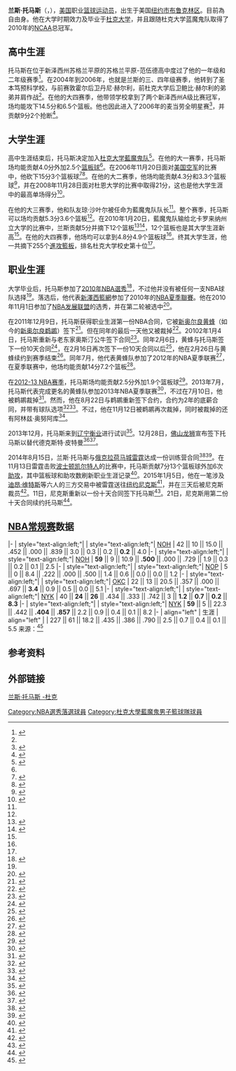 {{noteTA
|G1=NBA
|1=zh-hans:裁员;zh-hk:釋出;zh-tw:釋出;}}
{{Infobox NBA biography
| name = 蘭斯·湯瑪斯<br />Lance Thomas
| image = Lance Thomas.jpg
| position = [[小前鋒|小前鋒]]/[[大前鋒|大前鋒]]
| height_ft = 6
| height_in = 8
| weight_lb = 225
| league = 
| team = 自由球員
| number = 
| nationality = {{USA}}
| birth_date = {{birth date and age|1988|4|24|mf=y}}
| birth_place = {{USA}}[[紐約市|紐約市]][[布鲁克林區|布鲁克林區]]
| highschool = 蘇格蘭平原-范伍德高中<br />([[紐澤西州|紐澤西州]]蘇格蘭平原)<br/>聖本薦預科学校<br/>(紐澤西州[[紐瓦克|紐瓦克]])
| college = [[杜克大學|杜克大學]] (2006–2010)
| draft_year = 2010
| career_start = 2010
| career_end = 
| years1 = 2010–2011
| team1 = [[奥斯汀公牛|奥斯汀公牛]] ([[NBA發展聯盟|NBA發展聯盟]])
| years2 = {{nbay|2011|start}}
| team2 = [[紐奧良黄蜂|紐奧良黄蜂]]
| years3 = 2012
| team3 = 奥斯汀公牛 (NBA發展聯盟)
| years4 = {{nbay|2011|end}}–{{nbay|2013|start}}
| team4 = 紐奧良黄蜂/[[紐奧良鵜鶘|紐奧良鵜鶘]]
| years5 = 2013–2014
| team5 = [[佛山龍獅|佛山龍獅]] ([[CBA聯賽|CBA]])
| years6 = {{nbay|2014|start}}–{{nbay|2015|start}}
| team6 = [[奧克拉荷馬市雷霆|奧克拉荷馬市雷霆]]
| years7 = {{nbay|2014|end}}–{{nbay|2018|end}}
| team7 = [[紐約尼克|紐約尼克]]
| years8 = {{nbay|2019|end}}
| team8 = [[布魯克林籃網|布魯克林籃網]]
| highlights = *NBA發展聯盟全明星 (2012)
*2010NCAA總冠军 (2010)
*ACC最佳防守陣容 (2010)
| medal_templates = {{MedalCountry|{{USA}}}}
{{MedalSport|[[籃球|籃球]]}}
{{MedalCompetition|[[泛美運動會|泛美運動會]]}}
{{MedalBronze|[[2011年泛美運動會|2011年泛美運動會]] | 美國}}
}}

'''兰斯·托马斯'''（{{lang|en|'''Lance Thomas'''}}，{{bd|1988年|4月24日}}），[[美国|美国]]职业[[篮球运动员|篮球运动员]]，出生于美国[[纽约市|纽约市]][[布鲁克林区|布鲁克林区]]。目前為自由身。他在大学时期效力及毕业于[[杜克大学|杜克大学]]，并且跟随杜克大学蓝魔鬼队取得了2010年的[[NCAA|NCAA]]总冠军。

==高中生涯==
托马斯在位于新泽西州苏格兰平原的苏格兰平原-范伍德高中度过了他的一年级和二年级赛季<ref name="statsgeek1">{{cite web |url=http://goduke.statsgeek.com/basketball-m/players/career-highs.php?playerid=519 |title=Duke Blue Devils Basketball Statistical Database – Lance Thomas |work=GoDuke.com |accessdate=2014-11-22 |archive-date=2013-05-22 |archive-url=https://www.webcitation.org/6GngwW2LS?url=http://goduke.statsgeek.com/basketball-m/players/career-highs.php?playerid=519 |dead-url=no }}</ref>。在2004年到2006年，也就是兰斯的三、四年级赛季，他转到了圣本笃预科学校，与前赛敦霍尔后卫丹尼·赫尔利，前杜克大学后卫鲍比·赫尔利的弟弟并肩作战<ref name="statsgeek1"/>。在他的大四赛季，他带领学校拿到了两个新泽西州A级比赛冠军，场均能攻下14.5分和6.5个篮板。他也因此进入了2006年的麦当劳全明星赛<ref>{{cite web|url=http://www.basketball-reference.com/awards/mcdonalds.html|title=McDonald's High School Basketball All American Teams|work=basketball-reference.com|accessdate=2014-11-22|archive-date=2016-01-20|archive-url=https://web.archive.org/web/20160120183409/http://www.basketball-reference.com/awards/mcdonalds.html|dead-url=no}}</ref>，并贡献9分2个抢断<ref>{{cite web |url=http://mcdepk.com/2006allamericangame/mcdboys.html |title=East Boys vs West Boys (03-29-06 at Cox Arena at Aztec Bowl (San Diego, CA)) |publisher=Mcdepk.com |date=2006-03-29 |accessdate=2013-03-13 |deadurl=yes |archiveurl=https://web.archive.org/web/20120312231322/http://mcdepk.com/2006allamericangame/mcdboys.html |archivedate=2012-03-12 }}</ref>。

==大学生涯==
高中生涯结束后，托马斯决定加入[[杜克大学|杜克大学藍魔鬼队]]<ref name="espnn">{{cite web|url=http://espn.go.com/nba/player/_/id/6485/lance-thomas|title=Lance Thomas|publisher=espn|4=|accessdate=2014-11-23|archive-date=2016-07-29|archive-url=https://web.archive.org/web/20160729162121/http://espn.go.com/nba/player/_/id/6485/lance-thomas|dead-url=no}}</ref>。在他的大一赛季，托马斯场均能贡献4.0分外加2.5个[[篮板球|篮板球]]<ref name="lthomasstats"/>。在2006年11月20日面对[[美国空军|美国空军]]的比赛中，他砍下15分3个篮板球<ref>{{cite web|url=http://goduke.statsgeek.com/basketball-m/games/boxscore.php?gameid=20061120|title=11/20/2006 • Kansas City, Mo. (Municipal Auditorium)CBE Classic|publisher=GoDuke.com|date=2006-11-20|accessdate=2014-11-23|archive-date=2016-04-06|archive-url=https://web.archive.org/web/20160406123254/http://goduke.statsgeek.com/basketball-m/games/boxscore.php?gameid=20061120|dead-url=no}}</ref><ref>{{cite web|url=http://scores.espn.go.com/ncb/boxscore?gameId=263240150|title=Air Force 56(4-1, 3-1 away)(9) Duke 71(4-0, 4-0 home)|publisher=espn|date=2006-11-20|accessdate=2014-11-23|archive-date=2016-03-07|archive-url=https://web.archive.org/web/20160307165005/http://scores.espn.go.com/ncb/boxscore?gameId=263240150|dead-url=no}}</ref>。在他的大二赛季，他场均能贡献4.3分和3.3个篮板球<ref name="lthomasstats">{{cite web|url=http://goduke.statsgeek.com/basketballm/players/statlines.php?playerid=519|title=Lance Thomas Career Statistics|publisher=GoDuke.com|date=2006-11-20|accessdate=2014-11-22}}{{dead link|date=2017年11月 |bot=InternetArchiveBot |fix-attempted=yes }}</ref>，并在2008年11月28日面对杜恩大学的比赛中取得21分，这也是他大学生涯中的最高单场得分<ref>{{cite web|url=http://goduke.statsgeek.com/basketball-m/games/boxscore.php?gameid=20081128|title=11/28/2008 • Durham, N.C. (Cameron Indoor Stadium)|publisher=GoDuke.com|date=2008-11-28|accessdate=2014-11-23|archive-date=2016-04-10|archive-url=https://web.archive.org/web/20160410150044/http://goduke.statsgeek.com/basketball-m/games/boxscore.php?gameid=20081128|dead-url=no}}</ref>。

在他的大三赛季，他和队友琼·沙叶尔被任命为藍魔鬼队队长<ref name="statsgeek1"/>。整个赛季，托马斯可以场均贡献5.3分3.6个篮板<ref name="lthomasstats"/>。在2010年1月20日，藍魔鬼队输给北卡罗来纳州立大学的比赛中，兰斯贡献5分并摘下12个篮板<ref>{{cite web|url=http://goduke.statsgeek.com/basketballm/games/boxscore.phpgameid=20100120|title=1/20/2010•Raleigh,N.C. (RBC Center)Atlantic Coast Conference Game|date=2010-01-20|accessdate=2014-11-23|work=GoDuke.com}}{{dead link|date=2018年5月 |bot=InternetArchiveBot |fix-attempted=yes }}</ref><ref>{{cite web|url=http://scores.espn.go.com/ncb/boxscore?gameId=300200152|title=(7) Duke 74(15-3, 3-2 ACC)，NC State88(13-6, 2-3 ACC)|date=2010-01-20|accessdate=2014-11-23|work=espn|archive-date=2016-03-07|archive-url=https://web.archive.org/web/20160307085348/http://scores.espn.go.com/ncb/boxscore?gameId=300200152|dead-url=no}}</ref>，12个篮板也是其大学生涯新高<ref name="statsgeek1"/>。在他的大四赛季，他场均可以拿到4.8分4.9个篮板球<ref name="lthomasstats"/>。终其大学生涯，他一共摘下255个[[篮板球|進攻籃板]]，排名杜克大学校史第十位<ref name="statsgeek1"/>。

==职业生涯==
大学毕业后，托马斯参加了[[2010年NBA選秀|2010年NBA選秀]]<ref>{{cite web|url=http://sports.sina.com.cn/k/2010-04-30/01484963032.shtml|title=NBA公布2010选秀大会参选名单 沃尔&特纳强势出击|date=2010-04-30|accessdate=2014-11-23|work=新浪体育|archive-date=2010-05-06|archive-url=https://web.archive.org/web/20100506021636/http://sports.sina.com.cn/k/2010-04-30/01484963032.shtml|dead-url=no}}</ref>，不过他并没有被任何一支NBA球队选择<ref name="espnn"/>。落选后，他代表[[新澤西籃網|新澤西籃網]]参加了2010年的[[NBA夏季聯賽|NBA夏季聯賽]]。他在2010年11月1日参加了[[NBA发展联盟|NBA发展联盟]]的选秀，并在第二轮被选中<ref>{{cite web|url=http://www.nba.com/dleague/austin/toros_select_dominique_archie__2010_11_01.html|title=TOROS SELECT DOMINIQUE ARCHIE WITH THEIR FIRST PICK IN THE 2010 NBA D-LEAGUE DRAFT|date=2010-11-01|accessdate=2014-11-23|work=NBA D-LEAGUE|deadurl=yes|archiveurl=https://web.archive.org/web/20150201000202/http://www.nba.com/dleague/austin/toros_select_dominique_archie__2010_11_01.html|archivedate=2015-02-01}}</ref>。

在2011年12月9日，托马斯获得职业生涯第一份NBA合同，它被[[新奥尔良黄蜂|新奥尔良黄蜂]]（如今的[[新奥尔良鹈鹕|新奥尔良鹈鹕]]）签下<ref>{{cite web|url=http://www.insidehoops.com/blog/?p=8737|title=Hornets add nine players to training camp|date=2011-12-09|accessdate=2014-11-23|work=Inside Hoops|archive-url=https://web.archive.org/web/20150314231713/http://www.insidehoops.com/blog/?p=8737|archive-date=2015-03-14|dead-url=yes}}</ref>。但在同年的最后一天他又被裁掉<ref>{{cite web|url=http://www.nola.com/hornets/index.ssf/2011/12/new_orleans_hornets_waive_f_la.html|title=New Orleans Hornets waive F Lance Thomas|date=2011-12-31|accessdate=2014-11-23|work=Inside Hoops|archive-date=2016-05-31|archive-url=https://web.archive.org/web/20160531101822/http://www.nola.com/hornets/index.ssf/2011/12/new_orleans_hornets_waive_f_la.html|dead-url=no}}</ref>。20102年1月4日，托马斯重新与老东家奥斯汀公牛签下合同<ref>{{cite web |url=http://www.nba.com/dleague/transactions_201112.html |title=2011-12 Transactions |date=2011-12-31 |accessdate=2014-11-23 |work=NBA D-LEAGUE |deadurl=yes |archiveurl=https://www.webcitation.org/6Ew8lRiPu?url=http://www.nba.com/dleague/transactions_201112.html |archivedate=2013-03-07 }}</ref>。同年2月6日，黄蜂与托马斯签下一份10天合同<ref>{{cite web|url=http://www.insidehoops.com/blog/?p=9208|title=Hornets sign forward Lance Thomas to 10-day contract|date=2012-02-06|accessdate=2014-11-23|work=Inside Hoops|archive-url=https://web.archive.org/web/20150315002024/http://www.insidehoops.com/blog/?p=9208|archive-date=2015-03-15|dead-url=yes}}</ref>，在2月16日再次签下一份10天合同以后<ref>{{cite web|url=http://www.insidehoops.com/blog/?p=9266|title=Hornets sign Lance Thomas to second 10-day contract|date=2012-02-16|accessdate=2014-11-23|work=Inside Hoops|archive-url=https://web.archive.org/web/20150315021812/http://www.insidehoops.com/blog/?p=9266|archive-date=2015-03-15|dead-url=yes}}</ref>，他在2月26日与黄蜂续约到赛季结束<ref>{{cite web|url=http://www.insidehoops.com/blog/?p=9336|title=Hornets sign Lance Thomas for rest of season|date=2012-02-26|accessdate=2014-11-23|work=Inside Hoops|archive-url=https://web.archive.org/web/20150315031916/http://www.insidehoops.com/blog/?p=9336|archive-date=2015-03-15|dead-url=yes}}</ref>。同年7月，他代表黄蜂队参加了2012年的NBA夏季联赛<ref>{{cite web|url=http://www.nba.com/summer-league/2012/teams/hornets/|title=2012 Hornets Summer League Team/hornets|date=2012-07-10|accessdate=2014-11-23|work=Inside Hoops|archive-url=https://web.archive.org/web/20141006220933/http://www.nba.com/summer-league/2012/teams/hornets/|archive-date=2014-10-06|dead-url=yes}}</ref>，在夏季联赛中，他场均能贡献14分7.2个篮板<ref>{{cite web|url=http://www.nba.com/summerleague/2012/players/sl_lance_thomas/|title=Lance Thomas #42 Forward Hornets|date=2012|accessdate=2014-11-23|work=NBA.com}}{{dead link|date=2017年11月 |bot=InternetArchiveBot |fix-attempted=yes }}</ref>。

在[[2012-13_NBA赛季|2012-13 NBA赛季]]，托马斯场均能贡献2.5分外加1.9个篮板球<ref>{{cite web|url=http://www.basketball-reference.com/players/t/thomala01.html|title=Lance Thomas #42 Forward Hornets|accessdate=2014-11-23|work=basketball-reference|archive-date=2020-11-26|archive-url=https://web.archive.org/web/20201126022730/https://www.basketball-reference.com/players/t/thomala01.html|dead-url=no}}</ref>。2013年7月，托马斯代表完成更名的黄蜂队参加2013年NBA夏季联赛<ref>{{cite web|url=http://www.nba.com/summerleague/2013/teams/pelicans/|title=2013 Pelicans Summer League Team|date=2013-07-09|accessdate=2014-11-23|work=NBA.com|archive-url=https://web.archive.org/web/20141223114647/http://www.nba.com/summerleague/2013/teams/pelicans/|archive-date=2014-12-23|dead-url=yes}}</ref>，不过在7月10日，他被鹈鹕裁掉<ref>{{cite web|url=http://www.wbir.com/story/sports/nba/2013/08/28/2714891/|title=Pelicans waive Lance Thomas|work=WBIR.com|date=2013-07-10|accessdate=2014-11-23}}{{Dead link|date=2018年8月 |bot=InternetArchiveBot |fix-attempted=yes }}</ref>。然而，他在8月22日与鹈鹕重新签下合约，合约为2年的底薪合同，并带有球队选项<ref>{{cite web|url=http://espn.go.com/nba/story/_/id/9592550/new-orleans-pelicans-re-sign-lance-thomas-add-arinze-onuaku|title=Pelicans re-sign Lance Thomas|work=espn|date=2013-08-22|accessdate=2014-11-23|archive-date=2016-03-04|archive-url=https://web.archive.org/web/20160304102840/http://espn.go.com/nba/story/_/id/9592550/new-orleans-pelicans-re-sign-lance-thomas-add-arinze-onuaku|dead-url=no}}</ref><ref>{{cite web|url=http://voice.hupu.com/nba/1487623.html|title=鹈鹕队签回前锋兰斯-托马斯|publisher=虎扑体育|author=推特|date=2013-08-22|accessdate=2014-11-23|archive-date=2016-03-04|archive-url=https://web.archive.org/web/20160304123236/http://voice.hupu.com/nba/1487623.html|dead-url=no}}</ref>。不过，他在11月12日被鹈鹕再次裁掉，同时被裁掉的还有阿林兹·奥努阿库<ref>{{cite web|url=http://www.insidehoops.com/blog/?p=14759|title=Pelicans sign Lou Amundson and Josh Childress, waive Lance Thomas and Arinze Onuaku|work=Inside Hoops|date=2013-11-12|accessdate=2014-11-23|archive-url=https://web.archive.org/web/20131113050621/http://www.insidehoops.com/blog/?p=14759|archive-date=2013-11-13|dead-url=yes}}</ref>。

2013年12月，托马斯来到[[辽宁衡业篮球俱乐部|辽宁衡业]]进行试训<ref>{{cite web|url=http://voice.hupu.com/nba/1487623.html|title=辽宁试训前鹈鹕内线，若合格将取代麦克林？|publisher=虎扑体育|author=辽宁日报|date=2013-12-21|accessdate=2014-11-23|archive-date=2016-03-04|archive-url=https://web.archive.org/web/20160304123236/http://voice.hupu.com/nba/1487623.html|dead-url=no}}</ref>。12月28日，[[佛山龙狮|佛山龙狮]]宣布签下托马斯以替代德克斯特·皮特曼<ref>{{cite web|url=http://voice.hupu.com/cba/1588019.html|title=佛山男篮再换外援，辽宁弃将托马斯驰援|publisher=虎扑体育|date=2013-12-28|accessdate=2014-11-23|archive-date=2016-03-04|archive-url=https://web.archive.org/web/20160304121241/http://voice.hupu.com/cba/1588019.html|dead-url=no}}</ref><ref>{{cite web|url=http://www.fantasyalarm.com/playerupdate/227397/lance-thomas-f/|title=LANCE THOMAS-F|work=fantasyalarm|date=2013-12-28|accessdate=2014-11-23|deadurl=yes|archiveurl=https://web.archive.org/web/20141231180850/http://www.fantasyalarm.com/playerupdate/227397/lance-thomas-f/|archivedate=2014-12-31}}</ref>。

2014年8月15日，兰斯·托马斯与[[俄克拉荷马城雷霆|俄克拉荷马城雷霆]]达成一份训练营合同<ref>{{cite web|url=http://voice.hupu.com/cba/1588019.html|title=雷霆和兰斯-托马斯达成训练营合同|publisher=虎扑体育|date=2014-08-15|accessdate=2014-11-23|author=推特|archive-date=2016-03-04|archive-url=https://web.archive.org/web/20160304121241/http://voice.hupu.com/cba/1588019.html|dead-url=no}}</ref><ref>{{cite web|url=http://www.insidehoops.com/okc-thunder-training-camp-092914.shtml|title=OKC Thunder training camp: Michael Jenkins, Richard Soloman, Lance Thomas, Talib Zanna added to roster|work=Inside Hoops|date=2014-08-15|accessdate=2014-11-23|archive-date=2019-11-02|archive-url=https://web.archive.org/web/20191102053809/http://www.insidehoops.com/okc-thunder-training-camp-092914.shtml|dead-url=no}}</ref>。在11月13日雷霆击败[[波士顿凯尔特人|波士顿凯尔特人]]的比赛中，托马斯贡献7分13个篮板球外加6次[[助攻|助攻]]，其中篮板球和助攻数刷新职业生涯记录<ref>{{cite web|url=http://voice.hupu.com/nba/1814096.html|title=兰斯-托马斯刷新篮板和助攻纪录|publisher=虎扑体育|date=2014-11-13|accessdate=2014-11-23|archive-date=2016-03-04|archive-url=https://web.archive.org/web/20160304124910/http://voice.hupu.com/nba/1814096.html|dead-url=no}}</ref>。2015年1月5日，他在一笔涉及[[迪昂·维特斯|迪昂·维特斯]]等六人的三方交易中被雷霆送往[[纽约尼克斯|纽约尼克斯]]<ref>{{cite web|url=http://www.nba.com/knicks/knicks-part-three-team-trade|title=Knicks Part of the Three-Team Trade|publisher=NBA.com|date=2015-01-05|accessdate=2015-01-25|archive-date=2020-11-08|archive-url=https://web.archive.org/web/20201108135413/http://www.nba.com/knicks/knicks-part-three-team-trade|dead-url=no}}</ref>，并在三天后被尼克斯裁员<ref>{{cite web|url=http://www.insidehoops.com/blog/?p=17064|title=Knicks waive Lou Amundson, Lance Thomas, Alex Kirk|publisher=Inside Hoops|date=2015-01-07|accessdate=2015-01-25|archive-url=https://web.archive.org/web/20150108083904/http://www.insidehoops.com/blog/?p=17064|archive-date=2015-01-08|dead-url=yes}}</ref>。11日，尼克斯重新以一份十天合同签下托马斯<ref>{{cite web|url=http://www.insidehoops.com/blog/?p=17077|title=Knicks sign Lou Amundson and Lance Thomas to 10-day contracts|publisher=Inside Hoops|date=2015-01-11|accessdate=2015-01-25|archive-url=https://web.archive.org/web/20150110201942/http://www.insidehoops.com/blog/?p=17077|archive-date=2015-01-10|dead-url=yes}}</ref>。21日，尼克斯用第二份十天合同续约托马斯<ref>{{cite web|url=http://www.nba.com/knicks/knicks-sign-lance-thomas-second-10-day-contract|title=Knicks Sign Lance Thomas to Second 10-Day Contract|publisher=Inside Hoops|date=2015-01-21|accessdate=2015-01-25|archive-date=2019-06-30|archive-url=https://web.archive.org/web/20190630085624/https://www.nba.com/knicks/knicks-sign-lance-thomas-second-10-day-contract|dead-url=no}}</ref>。

==[[NBA常规赛|NBA常规赛]]数据==
{{NBA player statistics start}}
|-
| style="text-align:left;"| {{nbay|2011}}
| style="text-align:left;"| [[新奥尔良黄蜂|NOH]]
| 42 || 10 || 15.0 || .452 || .000 || .839 || 3.0 || 0.3 || 0.2 || '''0.2''' || 4.0
|-
| style="text-align:left;"| {{nbay|2012}}
| style="text-align:left;"| [[新奥尔良黄蜂|NOH]]
| '''59''' || 9 || 10.9 || '''.500''' || .000 || .729 || 1.9 || 0.3 || 0.2 || 0.1 || 2.5
|-
| style="text-align:left;"| {{nbay|2013}}
| style="text-align:left;"| [[新奥尔良鹈鹕|NOP]]
| 5 || 0 || 8.4 || .222 || .000 || .500 || 1.4 || 0.6 || 0.0 || 0.0 || 1.2
|-
| style="text-align:left;"| {{nbay|2014}}
| style="text-align:left;"| [[俄克拉荷马城雷霆|OKC]]
| 22 || 13 || 20.5 || .357 || .000 || .697 || '''3.4''' || 0.9 || 0.5 || 0.0 || 5.1
|-
| style="text-align:left;"| {{nbay|2014}}
| style="text-align:left;"| [[紐約尼克|NYK]]
| 40 || '''24''' || '''26''' || .434 || .333 || .742 || 3 || '''1.2''' || '''0.7''' || '''0.2''' || '''8.3'''
|-
| style="text-align:left;"| {{nbay|2015}}
| style="text-align:left;"| [[紐約尼克|NYK]]
| '''59''' || 5 || 22.3 || .442 || '''.404''' || '''.857''' || 2.2 || 0.9 || 0.4 || 0.1 || 8.2
|-
| align="left" | 生涯
| align="left" | 
| 227 || 61 || 18.2 || .435 || .386 || .790 || 2.5 || 0.7 || 0.4 || 0.1 || 5.5
{{S-end}}
来源：<ref>{{cite web|url=http://g.hupu.com/nba/players/lancethomas-3619.html|title=Lance Thomas Stats|work=虎扑体育|accessdate=2014-11-23|archive-date=2016-05-02|archive-url=https://web.archive.org/web/20160502103329/http://g.hupu.com/nba/players/lancethomas-3619.html|dead-url=no}}</ref>

==参考资料==
{{reflist|2}}

==外部链接==

[http://www.goduke.com/ViewArticle.dbml?ATCLID=620663 兰斯·托马斯 -杜克] {{Wayback|url=http://www.goduke.com/ViewArticle.dbml?ATCLID=620663 |date=20160304000707 }}

[[Category:NBA選秀落選球員|Category:NBA選秀落選球員]]
[[Category:杜克大學藍魔鬼男子籃球隊球員|Category:杜克大學藍魔鬼男子籃球隊球員]]